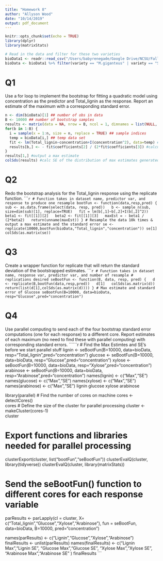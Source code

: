 ```yaml
---
title: "Homework 8"
author: "Allyson Wood"
date: "10/14/2019"
output: pdf_document
---
```


```r
knitr::opts_chunk$set(echo = TRUE)
library(dplyr)
library(matrixStats)

# Read in the data and filter for these two varieties
bioData1 <- readr::read_csv("/Users/babyrenegade/Google Drive/NCSU/Fall 2019/ST558/HW/HW8/concentration.csv")
bioData <- bioData1 %>% filter(variety == "M.giganteus" | variety == "S.ravennae")
```

# Q1 
Use a for loop to implement the bootstrap for fitting a quadratic model using concentration as the predictor and Total_lignin as the response. Report an estimate of the maximum with a corresponding standard error.
```r
n <- dim(bioData)[1] ## number of obs in data
B <- 10000 ## number of bootstrap samples
results <- matrix(data = NA, nrow = B, ncol = 1, dimnames = list(NULL, c("concentration")))
for(b in 1:B) {
  i = sample(x = 1:n, size = n, replace = TRUE) ## sample indices
  temp = bioData[i,] ## temp data set
  fit <- lm(Total_lignin~concentration+I(concentration^2), data=temp) #fit model
  results[b,] <- - fit$coefficients[2] / (2*fit$coefficients[3]) #calculate max estimate
}
results[1,] #output a max estimate
colSds(results) #calc SE of the distribution of max estimates generated w/ for loop
```

# Q2  
Redo the bootstrap analysis for the Total_lignin response using the replicate function.
``````r
# Function takes in dataset name, predictor var, and response to produce one resample
bootFun <- function(data,resp,pred) {
  sub <- as.data.frame(select(data, resp, pred))
  b <- sample_n(sub, size=dim(sub)[1], replace=TRUE)
  fit = lm(b[,1]~b[,2]+I(b[,2]^2))
  beta1 <- fit[[1]][2]
  beta2 <- fit[[1]][3]
  maxEst = - beta1 / (2*beta2)
  return(unname(maxEst))
}
# Resample the data 10k times & output a max estimate and the standard error
se <- replicate(10000,bootFun(bioData,"Total_lignin","concentration"))
se[1]
colSds(as.matrix(se))
```


# Q3 
Create a wrapper function for replicate that will return the standard deviation of the bootstrapped
estimates.
``````r
# Function takes in dataset name, response var, predictor var, and number of resample
# replications desired
seBootFun <- function(B, data, resp, pred) {
  d <- replicate(B,bootFun(data,resp,pred))
  d[1]
  colSds(as.matrix(d))
  return(list(d[1],colSds(as.matrix(d))))
}
# Max estimate and standard error of Glucose
seBootFun(B=10000, data=bioData, resp="Glucose",pred="concentration")
```

# Q4 
Use parallel computing to send each of the four bootstrap standard error computations (one for each
response) to a different core. Report estimates of each maximum (no need to find these with parallel computing) with corresponding standard errors.
``````r
# Find the Max Estimtes and SE's before we start parallel stuff
lignin <- seBootFun(B=10000, data=bioData, resp="Total_lignin",pred="concentration")
glucose <- seBootFun(B=10000, data=bioData, resp="Glucose",pred="concentration")
xylose <- seBootFun(B=10000, data=bioData, resp="Xylose",pred="concentration")
arabinose <- seBootFun(B=10000, data=bioData, resp="Arabinose",pred="concentration")
names(lignin)  <- c("Max","SE")
names(glucose) <- c("Max","SE")
names(xylose) <- c("Max","SE")
names(arabinose) <- c("Max","SE")
lignin
glucose
xylose
arabinose

library(parallel)
# Find the number of cores on machine
cores <- detectCores()  
cores
# Define the size of the cluster for parallel processing
cluster <- makeCluster(cores-1)  
cluster

# Export functions and libraries needed for parallel processing
clusterExport(cluster, list("bootFun","seBootFun"))
clusterEvalQ(cluster, library(tidyverse))
clusterEvalQ(cluster, library(matrixStats))

# Send the seBootFun() function to different cores for each response variable
parResults <- parLapply(cl = cluster,
                        X= c("Total_lignin","Glucose","Xylose","Arabinose"),
                        fun = seBootFun,
                        data=bioData,
                        B=10000,
                        pred="concentration")

names(parResults) <- c("Lignin","Glucose","Xylose","Arabinose")
finalResults <- unlist(parResults)
names(finalResults) <- c("Lignin Max","Lignin SE",
                         "Glucose Max","Glucose SE",
                         "Xylose Max","Xylose SE",
                         "Arabinose Max","Arabinose SE"
                         )
finalResults
```
